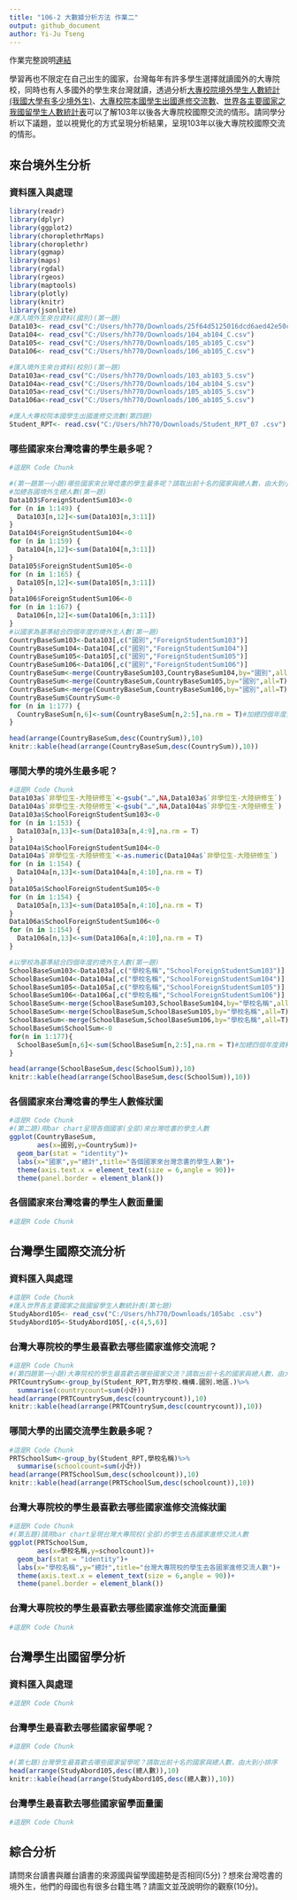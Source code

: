 ```yaml
---
title: "106-2 大數據分析方法 作業二"
output: github_document
author: Yi-Ju Tseng
---
```


作業完整說明[連結](https://docs.google.com/document/d/1aLGSsGXhgOVgwzSg9JdaNz2qGPQJSoupDAQownkGf_I/edit?usp=sharing)

學習再也不限定在自己出生的國家，台灣每年有許多學生選擇就讀國外的大專院校，同時也有人多國外的學生來台灣就讀，透過分析[大專校院境外學生人數統計(我國大學有多少境外生)](https://data.gov.tw/dataset/6289)、[大專校院本國學生出國進修交流數](https://data.gov.tw/dataset/24730)、[世界各主要國家之我國留學生人數統計表](https://ws.moe.edu.tw/Download.ashx?u=C099358C81D4876CC7586B178A6BD6D5062C39FB76BDE7EC7685C1A3C0846BCDD2B4F4C2FE907C3E7E96F97D24487065577A728C59D4D9A4ECDFF432EA5A114C8B01E4AFECC637696DE4DAECA03BB417&n=4E402A02CE6F0B6C1B3C7E89FDA1FAD0B5DDFA6F3DA74E2DA06AE927F09433CFBC07A1910C169A1845D8EB78BD7D60D7414F74617F2A6B71DC86D17C9DA3781394EF5794EEA7363C&icon=..csv)可以了解103年以後各大專院校國際交流的情形。請同學分析以下議題，並以視覺化的方式呈現分析結果，呈現103年以後大專院校國際交流的情形。



## 來台境外生分析
### 資料匯入與處理
```r
library(readr)
library(dplyr)
library(ggplot2)
library(choroplethrMaps)
library(choroplethr)
library(ggmap)
library(maps)
library(rgdal)
library(rgeos) 
library(maptools)
library(plotly)
library(knitr)
library(jsonlite)
#匯入境外生來台資料(國別)(第一題)
Data103<- read_csv("C:/Users/hh770/Downloads/25f64d5125016dcd6aed42e50c972ed0_export.csv")
Data104<- read_csv("C:/Users/hh770/Downloads/104_ab104_C.csv")
Data105<- read_csv("C:/Users/hh770/Downloads/105_ab105_C.csv")
Data106<- read_csv("C:/Users/hh770/Downloads/106_ab105_C.csv")

#匯入境外生來台資料(校別)(第一題)
Data103a<-read_csv("C:/Users/hh770/Downloads/103_ab103_S.csv")
Data104a<-read_csv("C:/Users/hh770/Downloads/104_ab104_S.csv")
Data105a<-read_csv("C:/Users/hh770/Downloads/105_ab105_S.csv")
Data106a<-read_csv("C:/Users/hh770/Downloads/106_ab105_S.csv")

#匯入大專校院本國學生出國進修交流數(第四題)
Student_RPT<- read.csv("C:/Users/hh770/Downloads/Student_RPT_07 .csv")


```

### 哪些國家來台灣唸書的學生最多呢？ 
```r
#這是R Code Chunk

#(第一題第一小題)哪些國家來台灣唸書的學生最多呢？請取出前十名的國家與總人數，由大到小排序
#加總各國境外生總人數(第一題)
Data103$ForeignStudentSum103<-0
for (n in 1:149) {
  Data103[n,12]<-sum(Data103[n,3:11])
}
Data104$ForeignStudentSum104<-0
for (n in 1:159) {
  Data104[n,12]<-sum(Data104[n,3:11])
}
Data105$ForeignStudentSum105<-0
for (n in 1:165) {
  Data105[n,12]<-sum(Data105[n,3:11])
}
Data106$ForeignStudentSum106<-0
for (n in 1:167) {
  Data106[n,12]<-sum(Data106[n,3:11])
}
#以國家為基準結合四個年度的境外生人數(第一題)
CountryBaseSum103<-Data103[,c("國別","ForeignStudentSum103")]
CountryBaseSum104<-Data104[,c("國別","ForeignStudentSum104")]
CountryBaseSum105<-Data105[,c("國別","ForeignStudentSum105")]
CountryBaseSum106<-Data106[,c("國別","ForeignStudentSum106")]
CountryBaseSum<-merge(CountryBaseSum103,CountryBaseSum104,by="國別",all=T)
CountryBaseSum<-merge(CountryBaseSum,CountryBaseSum105,by="國別",all=T)  
CountryBaseSum<-merge(CountryBaseSum,CountryBaseSum106,by="國別",all=T)
CountryBaseSum$CountrySum<-0
for (n in 1:177) {
  CountryBaseSum[n,6]<-sum(CountryBaseSum[n,2:5],na.rm = T)#加總四個年度資料
}

head(arrange(CountryBaseSum,desc(CountrySum)),10)
knitr::kable(head(arrange(CountryBaseSum,desc(CountrySum)),10))

```

### 哪間大學的境外生最多呢？
```r
#這是R Code Chunk
Data103a$`非學位生-大陸研修生`<-gsub("…",NA,Data103a$`非學位生-大陸研修生`)
Data104a$`非學位生-大陸研修生`<-gsub("…",NA,Data104a$`非學位生-大陸研修生`)
Data103a$SchoolForeignStudentSum103<-0
for (n in 1:153) {
  Data103a[n,13]<-sum(Data103a[n,4:9],na.rm = T)
}
Data104a$SchoolForeignStudentSum104<-0
Data104a$`非學位生-大陸研修生`<-as.numeric(Data104a$`非學位生-大陸研修生`)
for (n in 1:154) {
  Data104a[n,13]<-sum(Data104a[n,4:10],na.rm = T)
}
Data105a$SchoolForeignStudentSum105<-0
for (n in 1:154) {
  Data105a[n,13]<-sum(Data105a[n,4:10],na.rm = T)
} 
Data106a$SchoolForeignStudentSum106<-0
for (n in 1:154) {
  Data106a[n,13]<-sum(Data106a[n,4:10],na.rm = T)
}

#以學校為基準結合四個年度的境外生人數(第一題)
SchoolBaseSum103<-Data103a[,c("學校名稱","SchoolForeignStudentSum103")]
SchoolBaseSum104<-Data104a[,c("學校名稱","SchoolForeignStudentSum104")]
SchoolBaseSum105<-Data105a[,c("學校名稱","SchoolForeignStudentSum105")]
SchoolBaseSum106<-Data106a[,c("學校名稱","SchoolForeignStudentSum106")]
SchoolBaseSum<-merge(SchoolBaseSum103,SchoolBaseSum104,by="學校名稱",all=T)
SchoolBaseSum<-merge(SchoolBaseSum,SchoolBaseSum105,by="學校名稱",all=T)
SchoolBaseSum<-merge(SchoolBaseSum,SchoolBaseSum106,by="學校名稱",all=T)
SchoolBaseSum$SchoolSum<-0
for(n in 1:177){
  SchoolBaseSum[n,6]<-sum(SchoolBaseSum[n,2:5],na.rm = T)#加總四個年度資料
}

head(arrange(SchoolBaseSum,desc(SchoolSum)),10)
knitr::kable(head(arrange(SchoolBaseSum,desc(SchoolSum)),10))

```

### 各個國家來台灣唸書的學生人數條狀圖
```r
#這是R Code Chunk
#(第二題)用bar chart呈現各個國家(全部)來台灣唸書的學生人數
ggplot(CountryBaseSum,
       aes(x=國別,y=CountrySum))+
  geom_bar(stat = "identity")+
  labs(x="國家",y="總計",title="各個國家來台灣念書的學生人數")+
  theme(axis.text.x = element_text(size = 6,angle = 90))+
  theme(panel.border = element_blank())
```

### 各個國家來台灣唸書的學生人數面量圖
```r
#這是R Code Chunk
```

## 台灣學生國際交流分析

### 資料匯入與處理
```r
#這是R Code Chunk
#匯入世界各主要國家之我國留學生人數統計表(第七題)
StudyAbord105<- read_csv("C:/Users/hh770/Downloads/105abc .csv")
StudyAbord105<-StudyAbord105[,-c(4,5,6)]
```

### 台灣大專院校的學生最喜歡去哪些國家進修交流呢？
```r
#這是R Code Chunk
#(第四題第一小題)大專院校的學生最喜歡去哪些國家交流？請取出前十名的國家與總人數，由大到小排序
PRTCountrySum<-group_by(Student_RPT,對方學校.機構.國別.地區.)%>%
  summarise(countrycount=sum(小計))
head(arrange(PRTCountrySum,desc(countrycount)),10)
knitr::kable(head(arrange(PRTCountrySum,desc(countrycount)),10))
```

### 哪間大學的出國交流學生數最多呢？
```r
#這是R Code Chunk
PRTSchoolSum<-group_by(Student_RPT,學校名稱)%>%
  summarise(schoolcount=sum(小計))
head(arrange(PRTSchoolSum,desc(schoolcount)),10)
knitr::kable(head(arrange(PRTSchoolSum,desc(schoolcount)),10))
```

### 台灣大專院校的學生最喜歡去哪些國家進修交流條狀圖
```r
#這是R Code Chunk
#(第五題)請用bar chart呈現台灣大專院校(全部)的學生去各國家進修交流人數
ggplot(PRTSchoolSum,
       aes(x=學校名稱,y=schoolcount))+
  geom_bar(stat = "identity")+
  labs(x="學校名稱",y="總計",title="台灣大專院校的學生去各國家進修交流人數")+
  theme(axis.text.x = element_text(size = 6,angle = 90))+
  theme(panel.border = element_blank())
```

### 台灣大專院校的學生最喜歡去哪些國家進修交流面量圖
```r
#這是R Code Chunk
```

## 台灣學生出國留學分析

### 資料匯入與處理
```r
#這是R Code Chunk
```

### 台灣學生最喜歡去哪些國家留學呢？
```r
#這是R Code Chunk

#(第七題)台灣學生最喜歡去哪些國家留學呢？請取出前十名的國家與總人數，由大到小排序
head(arrange(StudyAbord105,desc(總人數)),10)
knitr::kable(head(arrange(StudyAbord105,desc(總人數)),10))
```

### 台灣學生最喜歡去哪些國家留學面量圖
```r
#這是R Code Chunk
```

## 綜合分析

請問來台讀書與離台讀書的來源國與留學國趨勢是否相同(5分)？想來台灣唸書的境外生，他們的母國也有很多台籍生嗎？請圖文並茂說明你的觀察(10分)。